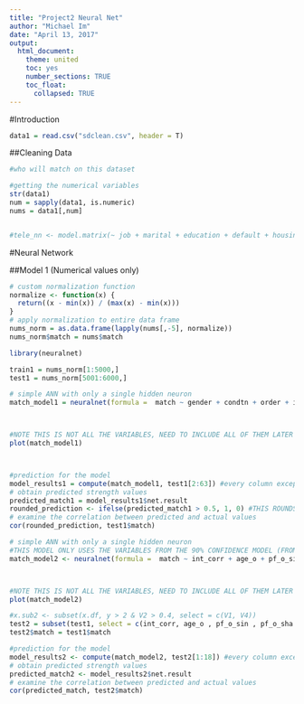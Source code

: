 ```yaml
---
title: "Project2 Neural Net"
author: "Michael Im"
date: "April 13, 2017"
output:   
  html_document: 
    theme: united
    toc: yes
    number_sections: TRUE
    toc_float:
      collapsed: TRUE
---
```


#Introduction

```r

data1 = read.csv("sdclean.csv", header = T)

```

##Cleaning Data

```r
#who will match on this dataset

#getting the numerical variables
str(data1)
num = sapply(data1, is.numeric)
nums = data1[,num]


#tele_nn <- model.matrix(~ job + marital + education + default + housing + loan +  contact + month + day_of_week + poutcome + y, data1 = tele1)
```

#Neural Network

##Model 1 (Numerical values only)

```r


# custom normalization function
normalize <- function(x) { 
  return((x - min(x)) / (max(x) - min(x)))
}
# apply normalization to entire data frame
nums_norm = as.data.frame(lapply(nums[,-5], normalize))
nums_norm$match = nums$match

library(neuralnet)

train1 = nums_norm[1:5000,]
test1 = nums_norm[5001:6000,]

# simple ANN with only a single hidden neuron
match_model1 = neuralnet(formula =  match ~ gender + condtn + order + int_corr + samerace + age_o + race_o + pf_o_att + pf_o_sin + pf_o_int + pf_o_fun + pf_o_amb + pf_o_sha + dec_o + attr_o + sinc_o + intel_o + fun_o + amb_o + shar_o + like_o + prob_o + met_o + age + race + imprace + imprelig + sports + tvsports + exercise + dining + museums + art + hiking + gaming + clubbing + reading + tv + theater + movies + concerts + music + shopping + yoga + exphappy + attr1_1 + sinc1_1 + intel1_1 + fun1_1 + amb1_1 + shar1_1 + attr2_1 + sinc2_1 + intel2_1 + fun2_1 + amb2_1 + shar2_1 + attr3_1 + sinc3_1 + fun3_1 + intel3_1 + amb3_1  , data = train1, hidden = 1)



#NOTE THIS IS NOT ALL THE VARIABLES, NEED TO INCLUDE ALL OF THEM LATER
plot(match_model1)



#prediction for the model
model_results1 = compute(match_model1, test1[2:63]) #every column except the result column and X
# obtain predicted strength values
predicted_match1 = model_results1$net.result
rounded_prediction <- ifelse(predicted_match1 > 0.5, 1, 0) #THIS ROUNDS TO 0 or 1 to match test match format
# examine the correlation between predicted and actual values
cor(rounded_prediction, test1$match)

```

```r

# simple ANN with only a single hidden neuron
#THIS MODEL ONLY USES THE VARIABLES FROM THE 90% CONFIDENCE MODEL (FROM LOG MODEL LOG6)
match_model2 <- neuralnet(formula =  match ~ int_corr + age_o + pf_o_sin + pf_o_sha + attr_o + fun_o + prob_o + met_o +  imprace +  exercise + art + gaming + movies + concerts + music + exphappy + attr2_1 + intel2_1, data = train1, hidden = 2)



#NOTE THIS IS NOT ALL THE VARIABLES, NEED TO INCLUDE ALL OF THEM LATER
plot(match_model2)

#x.sub2 <- subset(x.df, y > 2 & V2 > 0.4, select = c(V1, V4))
test2 = subset(test1, select = c(int_corr, age_o , pf_o_sin , pf_o_sha , attr_o , fun_o , prob_o , met_o ,  imprace ,  exercise , art , gaming , movies , concerts , music , exphappy , attr2_1 , intel2_1))
test2$match = test1$match

#prediction for the model
model_results2 <- compute(match_model2, test2[1:18]) #every column except the result column and X
# obtain predicted strength values
predicted_match2 <- model_results2$net.result
# examine the correlation between predicted and actual values
cor(predicted_match, test2$match)

```



